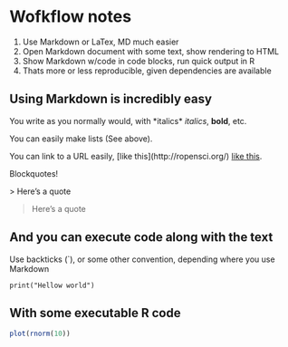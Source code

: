 Wofkflow notes
======

1. Use Markdown or LaTex, MD much easier
2. Open Markdown document with some text, show rendering to HTML
3. Show Markdown w/code in code blocks, run quick output in R
4. Thats more or less reproducible, given dependencies are available

## Using Markdown is incredibly easy

You write as you normally would, with \*italics\* *italics*, **bold**, etc. 

You can easily make lists (See above). 

You can link to a URL easily, \[like this\]\(http://ropensci.org/\) [like this](http://ropensci.org/).

Blockquotes! 

\> Here's a quote

> Here's a quote

## And you can execute code along with the text

Use backticks (`), or some other convention, depending where you use Markdown

```
print("Hellow world")
```

## With some executable R code

```r
plot(rnorm(10))
```